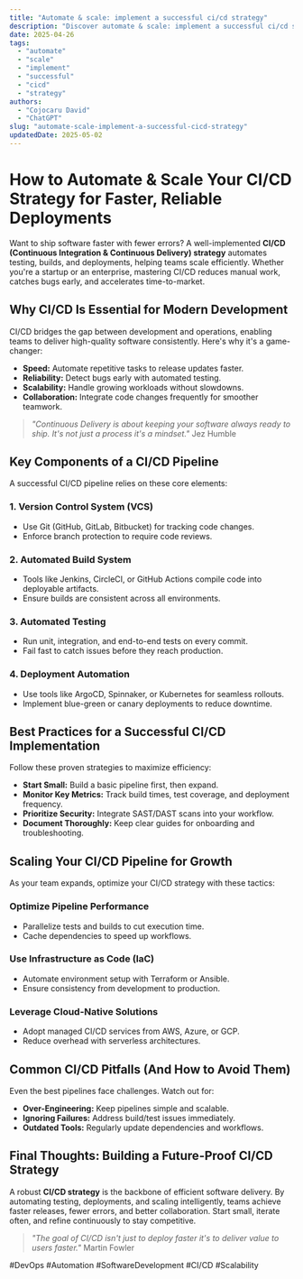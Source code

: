 ```yaml
---
title: "Automate & scale: implement a successful ci/cd strategy"
description: "Discover automate & scale: implement a successful ci/cd strategy with this in-depth guide, providing actionable insights and practical tips to boost your knowledge and results."
date: 2025-04-26
tags:
  - "automate"
  - "scale"
  - "implement"
  - "successful"
  - "cicd"
  - "strategy"
authors:
  - "Cojocaru David"
  - "ChatGPT"
slug: "automate-scale-implement-a-successful-cicd-strategy"
updatedDate: 2025-05-02
---
```


# How to Automate & Scale Your CI/CD Strategy for Faster, Reliable Deployments  

Want to ship software faster with fewer errors? A well-implemented **CI/CD (Continuous Integration & Continuous Delivery) strategy** automates testing, builds, and deployments, helping teams scale efficiently. Whether you're a startup or an enterprise, mastering CI/CD reduces manual work, catches bugs early, and accelerates time-to-market.  

## Why CI/CD Is Essential for Modern Development  

CI/CD bridges the gap between development and operations, enabling teams to deliver high-quality software consistently. Here's why it's a game-changer:  

- **Speed:** Automate repetitive tasks to release updates faster.  
- **Reliability:** Detect bugs early with automated testing.  
- **Scalability:** Handle growing workloads without slowdowns.  
- **Collaboration:** Integrate code changes frequently for smoother teamwork.  

> *"Continuous Delivery is about keeping your software always ready to ship. It's not just a process it's a mindset."*   Jez Humble  

## Key Components of a CI/CD Pipeline  

A successful CI/CD pipeline relies on these core elements:  

### 1. Version Control System (VCS)  
- Use Git (GitHub, GitLab, Bitbucket) for tracking code changes.  
- Enforce branch protection to require code reviews.  

### 2. Automated Build System  
- Tools like Jenkins, CircleCI, or GitHub Actions compile code into deployable artifacts.  
- Ensure builds are consistent across all environments.  

### 3. Automated Testing  
- Run unit, integration, and end-to-end tests on every commit.  
- Fail fast to catch issues before they reach production.  

### 4. Deployment Automation  
- Use tools like ArgoCD, Spinnaker, or Kubernetes for seamless rollouts.  
- Implement blue-green or canary deployments to reduce downtime.  

## Best Practices for a Successful CI/CD Implementation  

Follow these proven strategies to maximize efficiency:  

- **Start Small:** Build a basic pipeline first, then expand.  
- **Monitor Key Metrics:** Track build times, test coverage, and deployment frequency.  
- **Prioritize Security:** Integrate SAST/DAST scans into your workflow.  
- **Document Thoroughly:** Keep clear guides for onboarding and troubleshooting.  

## Scaling Your CI/CD Pipeline for Growth  

As your team expands, optimize your CI/CD strategy with these tactics:  

### Optimize Pipeline Performance  
- Parallelize tests and builds to cut execution time.  
- Cache dependencies to speed up workflows.  

### Use Infrastructure as Code (IaC)  
- Automate environment setup with Terraform or Ansible.  
- Ensure consistency from development to production.  

### Leverage Cloud-Native Solutions  
- Adopt managed CI/CD services from AWS, Azure, or GCP.  
- Reduce overhead with serverless architectures.  

## Common CI/CD Pitfalls (And How to Avoid Them)  

Even the best pipelines face challenges. Watch out for:  

- **Over-Engineering:** Keep pipelines simple and scalable.  
- **Ignoring Failures:** Address build/test issues immediately.  
- **Outdated Tools:** Regularly update dependencies and workflows.  

## Final Thoughts: Building a Future-Proof CI/CD Strategy  

A robust **CI/CD strategy** is the backbone of efficient software delivery. By automating testing, deployments, and scaling intelligently, teams achieve faster releases, fewer errors, and better collaboration. Start small, iterate often, and refine continuously to stay competitive.  

> *"The goal of CI/CD isn't just to deploy faster it's to deliver value to users faster."*   Martin Fowler  

#DevOps #Automation #SoftwareDevelopment #CI/CD #Scalability